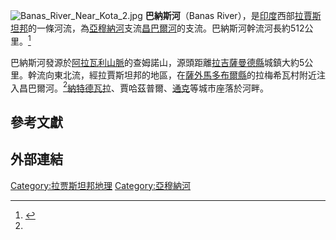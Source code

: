 [[File:Banas_River_Near_Kota_2.jpg|thumb]]
'''巴納斯河'''（Banas River），是[[印度|印度]]西部[[拉賈斯坦邦|拉賈斯坦邦]]的一條河流，為[[亞穆納河|亞穆納河]]支流[[昌巴爾河|昌巴爾河]]的支流。巴納斯河幹流河長約512公里。<ref name="#1">{{cite web|title=Rivers - Banas Basin|url=http://waterresources.rajasthan.gov.in/3rivers2.htm|publisher=Department of Water Resources, Government of Rajasthan|accessdate=7 April 2013|archive-date=2013-03-25|archive-url=https://web.archive.org/web/20130325002537/http://waterresources.rajasthan.gov.in/3rivers2.htm|dead-url=no}}</ref>

巴納斯河發源於[[阿拉瓦利山脈|阿拉瓦利山脈]]的查姆諾山，源頭距離[[拉吉薩曼德縣|拉吉薩曼德縣]]城鎮{{link-en|堪伯加|Kumbhalgarh}}大約5公里。幹流向東北流，經拉賈斯坦邦的{{link-en|梅瓦|Mewar}}地區，在[[薩外馬多布爾縣|薩外馬多布爾縣]]的拉梅希瓦村附近注入昌巴爾河。<ref name="#1"/>[[納特德瓦拉|納特德瓦拉]]、賈哈茲普爾、[[通克|通克]]等城市座落於河畔。

== 參考文獻 ==
{{Reflist}}

==外部連結==
{{EB1911 poster|Banas}}

{{Hydrography of Rajasthan}}

{{Coord|25|54|38|N|76|44|05|E|display=title}} <!-- mouth -->

[[Category:拉贾斯坦邦地理|Category:拉贾斯坦邦地理]]
[[Category:亞穆納河|Category:亞穆納河]]